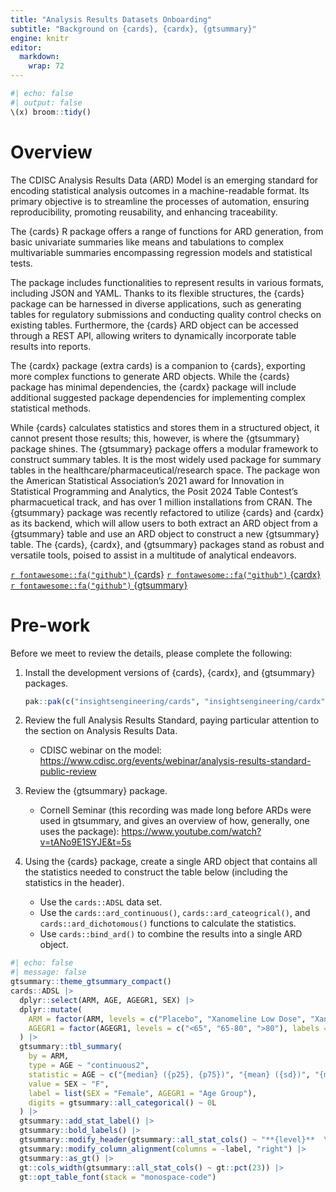 ```yaml
---
title: "Analysis Results Datasets Onboarding"
subtitle: "Background on {cards}, {cardx}, {gtsummary}"
engine: knitr
editor: 
  markdown: 
    wrap: 72
---
```


```r
#| echo: false
#| output: false
\(x) broom::tidy()
```

# Overview

The CDISC Analysis Results Data (ARD) Model is an emerging standard for
encoding statistical analysis outcomes in a machine-readable format. Its
primary objective is to streamline the processes of automation, ensuring
reproducibility, promoting reusability, and enhancing traceability.

The {cards} R package offers a range of functions for ARD generation,
from basic univariate summaries like means and tabulations to complex
multivariable summaries encompassing regression models and statistical
tests.

The package includes functionalities to represent results in various
formats, including JSON and YAML. Thanks to its flexible structures, the
{cards} package can be harnessed in diverse applications, such as
generating tables for regulatory submissions and conducting quality
control checks on existing tables. Furthermore, the {cards} ARD object
can be accessed through a REST API, allowing writers to dynamically
incorporate table results into reports.

The {cardx} package (extra cards) is a companion to {cards}, exporting
more complex functions to generate ARD objects. While the {cards} package
has minimal dependencies, the {cardx} package will include additional
suggested package dependencies for implementing complex statistical methods.

While {cards} calculates statistics and stores them in a structured
object, it cannot present those results; this, however, is where the
{gtsummary} package shines. The {gtsummary} package offers a modular
framework to construct summary tables. It is the most widely used
package for summary tables in the healthcare/pharmaceutical/research space.
The package
won the American Statistical Association's 2021 award for Innovation in
Statistical Programming and Analytics, the Posit 2024 Table Contest's 
pharmacuetical track, and has over 1 million installations from CRAN. 
The {gtsummary} package was recently refactored to utilize {cards} and 
{cardx} as its backend, which will
allow users to both extract an ARD object from a {gtsummary} table and
use an ARD object to construct a new {gtsummary} table. The {cards}, {cardx}, and
{gtsummary} packages stand as robust and versatile tools, poised to
assist in a multitude of analytical endeavors.

[`r fontawesome::fa("github")` {cards}](https://github.com/insightsengineering/cards)
[`r fontawesome::fa("github")` {cardx}](https://github.com/insightsengineering/cardx)
[`r fontawesome::fa("github")` {gtsummary}](https://github.com/ddsjoberg/gtsummary)

# Pre-work

Before we meet to review the details, please complete the following:

1. Install the development versions of {cards}, {cardx}, and {gtsummary} packages.

    ```r
    pak::pak(c("insightsengineering/cards", "insightsengineering/cardx", "ddsjoberg/gtsummary"))
    ```
1.  Review the full Analysis Results Standard, paying particular
    attention to the section on Analysis Results Data.
    -   CDISC webinar on the model:
        <https://www.cdisc.org/events/webinar/analysis-results-standard-public-review>
1.  Review the {gtsummary} package.
    -   Cornell Seminar (this recording was made long before ARDs were used in gtsummary, and gives an overview of how, generally, one uses the package):
        <https://www.youtube.com/watch?v=tANo9E1SYJE&t=5s>
1.  Using the {cards} package, create a single ARD object that contains
    all the statistics needed to construct the table below (including
    the statistics in the header).
    -   Use the `cards::ADSL` data set.
    -   Use the `cards::ard_continuous()`, `cards::ard_cateogrical()`, and `cards::ard_dichotomous()` functions to
        calculate the statistics.
    -   Use `cards::bind_ard()` to combine the results into a single ARD
        object.

```r
#| echo: false
#| message: false
gtsummary::theme_gtsummary_compact()
cards::ADSL |>
  dplyr::select(ARM, AGE, AGEGR1, SEX) |>
  dplyr::mutate(
    ARM = factor(ARM, levels = c("Placebo", "Xanomeline Low Dose", "Xanomeline High Dose")),
    AGEGR1 = factor(AGEGR1, levels = c("<65", "65-80", ">80"), labels = c("<65", "65-80", ">80"))
  ) |>
  gtsummary::tbl_summary(
    by = ARM,
    type = AGE ~ "continuous2",
    statistic = AGE ~ c("{median} ({p25}, {p75})", "{mean} ({sd})", "{min} - {max}"),
    value = SEX ~ "F",
    label = list(SEX = "Female", AGEGR1 = "Age Group"),
    digits = gtsummary::all_categorical() ~ 0L
  ) |>
  gtsummary::add_stat_label() |>
  gtsummary::bold_labels() |>
  gtsummary::modify_header(gtsummary::all_stat_cols() ~ "**{level}**  \nN = {n}") |>
  gtsummary::modify_column_alignment(columns = -label, "right") |>
  gtsummary::as_gt() |>
  gt::cols_width(gtsummary::all_stat_cols() ~ gt::pct(23)) |>
  gt::opt_table_font(stack = "monospace-code")
```


